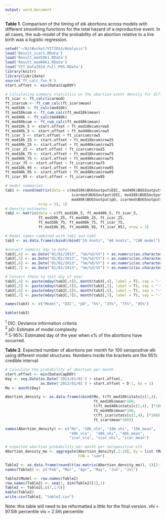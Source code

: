```yaml
---
output: word_document
---
```

**Table 1**. Comparison of the timing of elk abortions across models with different smoothing functions for the total hazard of a reproductive event. In all cases, the sub-model of the probability of an abortion relative to a live birth was a logistic regression.        

```r
setwd("~/BitBucket/VIT2014/Analysis")
load('Result_icar1.RData')
load('Result_mod10k1.RData')
load('Result_mod40k1.RData')
load('VIT_Data2014_Full_POS.RData')
library(knitr)
library(lubridate)
source('ft_calc_fxn.R')
start.offset <- min(Data$CapDOY)

# Calculating summary statistics on the abortion event density for different models. 
ft_icar <- ft_calc(icarmod)
ft_icarcum <- ft_cum_calc(ft_icar$mean)
ft_mod10k <- ft_calc(mod10k)
ft_mod10kcum <- ft_cum_calc(ft_mod10k$mean)
ft_mod40k <- ft_calc(mod40k)
ft_mod40kcum <- ft_cum_calc(ft_mod40k$mean)
ft_mod10k_5 <- start.offset + ft_mod10kcum$row5 
ft_mod40k_5 <- start.offset + ft_mod40kcum$row5 
ft_icar_5 <- start.offset + ft_icarcum$row5 
ft_mod10k_25 <- start.offset + ft_mod10kcum$row25 
ft_mod40k_25 <- start.offset + ft_mod40kcum$row25 
ft_icar_25 <- start.offset + ft_icarcum$row25 
ft_mod10k_75 <- start.offset + ft_mod10kcum$row75 
ft_mod40k_75 <- start.offset + ft_mod40kcum$row75 
ft_icar_75 <- start.offset + ft_icarcum$row75 
ft_mod10k_95 <- start.offset + ft_mod10kcum$row95 
ft_mod40k_95 <- start.offset + ft_mod40kcum$row95 
ft_icar_95 <- start.offset + ft_icarcum$row95 

# model summaries
tab1 <- round(matrix(data = c(mod10k$BUGSoutput$DIC, mod40k$BUGSoutput$DIC, 
                              icarmod$BUGSoutput$DIC, mod10k$BUGSoutput$pD,
                              mod40k$BUGSoutput$pD, icarmod$BUGSoutput$pD), 
               nrow = 3), 1)
# Density estimates
tab2 <- matrix(data = c(ft_mod10k_5, ft_mod40k_5, ft_icar_5,  
               ft_mod10k_25, ft_mod40k_25, ft_icar_25,  
               ft_mod10k_75, ft_mod40k_75, ft_icar_75,  
               ft_mod10k_95, ft_mod40k_95, ft_icar_95), nrow = 3)

# Model names combined with tab1 and tab2
tab3 <- as.data.frame(cbind(rbind("10 knots", "40 knots", "CAR model"), tab1, tab2))

#convert numeric day to Date
tab3[,4] <- as.Date("01/01/2013", "%m/%d/%Y") + as.numeric(as.character(tab3[,4]))
tab3[,5] <- as.Date("01/01/2013", "%m/%d/%Y") + as.numeric(as.character(tab3[,5]))
tab3[,6] <- as.Date("01/01/2013", "%m/%d/%Y") + as.numeric(as.character(tab3[,6]))
tab3[,7] <- as.Date("01/01/2013", "%m/%d/%Y") + as.numeric(as.character(tab3[,7]))

# Convert these to text day of year
tab3[,4] <- paste(mday(tab3[,4]), month(tab3[,4], label = T), sep = "-")
tab3[,5] <- paste(mday(tab3[,5]), month(tab3[,5], label = T), sep = "-")
tab3[,6] <- paste(mday(tab3[,6]), month(tab3[,6], label = T), sep = "-")
tab3[,7] <- paste(mday(tab3[,7]), month(tab3[,7], label = T), sep = "-")

names(tab3) <- c("Model", "DIC", "pD", "5%", "25%", "75%", "95%")

kable(tab3)
```
  
$^1$ DIC: Deviance information criteria  
$^2$ pD: Estimate of model complexity  
$^3$ 5-95%: Estimated day of the year when $x$% of the abortions have occurred.  

**Table 2**. Expected number of abortions per month for 100 seropositive elk using different model structures. Numbers inside the brackets are the 95% credible interval. 

```r
# Calculate the probability of abortion per month
start.offset <- min(Data$CapDOY)
Day <- seq.Date(as.Date('2013/01/01') + start.offset, 
                as.Date('2013/01/01') + start.offset + D-1, by = 1)
Mo <- month(Day)

Abortion_density <- as.data.frame(cbind(Mo, t(ft_mod10k$stats[c(1,4), ]*100),
                                        ft_mod10k$mean*100,
                                        t(ft_mod40k$stats[c(1,4), ]*100), 
                                        ft_mod40k$mean*100,
                                        t(ft_icar$stats[c(1,4), ]*100),
                                        ft_icar$mean*100))

names(Abortion_density) <- c("Mo", "10k_vlo", "10k_vhi", "10k_mean",
                             "40k_vlo",  "40k_vhi", "40k_mean",
                             "icar_vlo", "icar_vhi", "icar_mean")

# expected abortion probability per month per seropositive elk
Abortion_density_mo <- aggregate(Abortion_density[,2:10], by = list (Mo), 
                                 FUN = "sum")

Table2 <- as.data.frame(round(t(as.matrix(Abortion_density_mo)), 1)[2:10,2:7])
names(Table2) <- c("Feb", "Mar", "Apr", "May", "Jun", "Jul")

Table2$Model <- row.names(Table2)
row.names(Table2) <- seq(1, dim(Table2)[1],1)
Table2 <- Table2[,c(7,1:6)]
kable(Table2)
write.csv(Table2, "table2.csv")
```

Note: this table will need to be reformatted a little for the final version. 
vhi  = 97.5th percentile
vlo = 2.5th percentile
